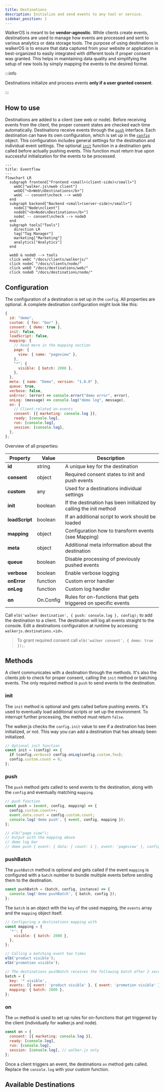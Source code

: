 ```yaml
---
title: Destinations
description: Initialize and send events to any tool or service.
sidebar_position: 1
---
```



WalkerOS is meant to be **vendor-agnostic**. While clients create events,
destinations are used to manage how events are processed and sent to various
analytics or data storage tools. The purpose of using destinations in walkerOS
is to ensure that data captured from your website or application is
best-organized to easily integrated with different tools if proper consent was
granted. This helps in maintaining data quality and simplifying the setup of new
tools by simply mapping the events to the desired format.

:::info

Destinations initialize and process events **only if a user granted consent**.

:::

## How to use

Destinations are added to a client
(see&nbsp;<Link to="/docs/clients/walkerjs/commands#destinations">web</Link>
or&nbsp;<Link to="/docs/clients/node/commands#destinations">node</Link>). Before
receiving events from the client, the proper consent states are checked each
time automatically. Destinations receive events through the [`push`](#push)
interface. Each destination can have its own configuration, which is set up in
the [`config`](#configuration) object. This configuration includes general
settings for the destination and individual event settings. The optional
[`init`](#init) function in a destination gets called before actually pushing
events. This function must return true upon successful initialization for the
events to be processed.

```mermaid
---
title: Eventflow
---
flowchart LR
  subgraph frontend["Frontend <small>(client-side)</small>"]
    webC["walker.js\nweb client"]
    webD["<b>Web\nDestinations</b>"]
    webC -- consent\ncheck --> webD
  end
  subgraph backend["Backend <small>(server-side)</small>"]
    nodeC["Node\nclient"]
    nodeD["<b>Node\nDestinations</b>"]
    nodeC -- consent\ncheck --> nodeD
  end
  subgraph tools["Tools"]
    direction LR
    tag["Tag Manager"]
    marketing["Marketing"]
    analytics["Analytics"]
  end

  webD & nodeD --> tools
  click webC "/docs/clients/walkerjs/"
  click nodeC "/docs/clients/node/"
  click webD "/docs/destinations/web/"
  click nodeD "/docs/destinations/node/"
```

## Configuration

The configuration of a destination is set up in the `config`. All properties are
optional. A complete destination configuration might look like this:

```js
{
  id: "demo",
  custom: { foo: "bar" },
  consent: { demo: true },
  init: false,
  loadScript: false,
  mapping: {
    // Read more in the mapping section
    page: {
      view: { name: "pageview" },
    },
    "*": {
      visible: { batch: 2000 },
    },
  },
  meta: { name: "Demo", version: "1.0.0" },
  queue: true,
  verbose: false,
  onError: (error) => console.error("demo error", error),
  onLog: (message) => console.log("demo log", message),
  on: {
    // Client-related on-events
    consent: [{ marketing: console.log }],
    ready: [console.log],
    run: [console.log],
    session: [console.log],
  },
};

```

Overview of all properties:

| Property       | Value     | Description                                                                                           |
| -------------- | --------- | ----------------------------------------------------------------------------------------------------- |
| **id**         | string    | A unique key for the destination                                                                      |
| **consent**    | object    | Required consent states to init and push events                                                       |
| **custom**     | any       | Used for a destinations individual settings                                                           |
| **init**       | boolean   | If the destination has been initialized by calling the init method                                    |
| **loadScript** | boolean   | If an additional script to work should be loaded                                                      |
| **mapping**    | object    | Configuration how to transform events (see&nbsp;<Link to="/docs/destinations/mapping">Mapping</Link>) |
| **meta**       | object    | Additional meta information about the destination                                                     |
| **queue**      | boolean   | Disable processing of previously pushed events                                                        |
| **verbose**    | boolean   | Enable verbose logging                                                                                |
| **onError**    | function  | Custom error handler                                                                                  |
| **onLog**      | function  | Custom log handler                                                                                    |
| **on**         | On.Config | Rules for on-functions that gets triggered on specific events                                         |

Call `elb('walker destination', { push: console.log }, config);` to add the
destination to a client. The destination will log all events straight to the
console. Edit a destinations configuration at runtime by accessing
`walkerjs.destinations.<id>`.

> To grant required consent call `elb('walker consent', { demo: true });`.

## Methods

A client communicates with a destination through the methods. It's also the
clients job to check for proper consent, calling the `init` method or batching
events. The only required method is `push` to send events to the destination.

### init

The `init` method is optional and gets called before pushing events. It's used
to eventually load additional scripts or set up the environment. To interrupt
further processing, the method must return `false`.

The walker.js checks the `config.init` value to see if a destination has been
initialized, or not. This way you can add a destination that has already been
initialized.

```js
// Optional init function
const init = (config) => {
  if (config.verbose) config.onLog(config.custom.foo);
  config.custom.count = 0;
};
```

### push

The `push` method gets called to send events to the destination, along with the
`config` and eventually matching `mapping`.

```js
// push function
const push = (event, config, mapping) => {
  config.custom.count++;
  event.data.count = config.custom.count;
  console.log('demo push', { event, config, mapping });
};

// elb("page view");
// Output with the mapping above
// demo log bar
// demo push { event: { data: { count: 1 }, event: 'pageview' }, config: { ... }, mapping: { ... } }
```

### pushBatch

The `pushBatch` method is optional and gets called if the event `mapping` is
configured with a `batch` number to bundle multiple events before sending them
to the destination.

```js
const pushBatch = (batch, config, instance) => {
  console.log('demo pushBatch', { batch, config });
};
```

The `batch` is an object with the `key` of the used mapping, the `events` array
and the `mapping` object itself.

```js
// Configuring a destinations mapping with
const mapping = {
  '*': {
    visible: { batch: 2000 },
  },
};

// Calling a matching event two times
elb('product visible');
elb('promotion visible');

// The destinations pushBatch receives the following batch after 2 seconds
batch = {
  key: '* visible',
  events: [{ event: 'product visible' }, { event: 'promotion visible' }],
  mapping: { batch: 2000 },
};
```

### on

The `on` method is used to set up rules for on-functions that get triggered by
the client (individually for walker.js and node).

```js
const on = {
  consent: [{ marketing: console.log }],
  ready: [console.log],
  run: [console.log],
  session: [console.log], // walker.js only
};
```

Once a client triggers an event, the destinations `on` method gets called.
Replace the `console.log` with your custom function.

## Available Destinations


<DocCardList />
